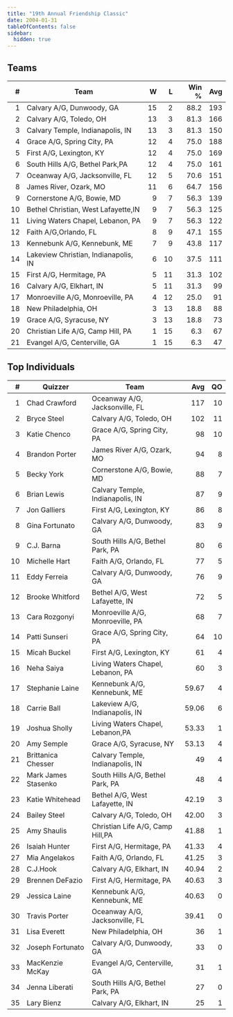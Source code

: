 ```yaml
---
title: "19th Annual Friendship Classic"
date: 2004-01-31
tableOfContents: false
sidebar:
  hidden: true
---
```


## Teams

|    # | Team                                 |    W |    L | Win % |  Avg |
| ---: | ------------------------------------ | ---: | ---: | ----: | ---: |
|    1 | Calvary A/G, Dunwoody, GA            |   15 |    2 |  88.2 |  193 |
|    2 | Calvary A/G, Toledo, OH              |   13 |    3 |  81.3 |  166 |
|    3 | Calvary Temple, Indianapolis, IN     |   13 |    3 |  81.3 |  150 |
|    4 | Grace A/G, Spring City, PA           |   12 |    4 |  75.0 |  188 |
|    5 | First A/G, Lexington, KY             |   12 |    4 |  75.0 |  169 |
|    6 | South Hills A/G, Bethel Park,PA      |   12 |    4 |  75.0 |  161 |
|    7 | Oceanway A/G, Jacksonville, FL       |   12 |    5 |  70.6 |  151 |
|    8 | James River, Ozark, MO               |   11 |    6 |  64.7 |  156 |
|    9 | Cornerstone A/G, Bowie, MD           |    9 |    7 |  56.3 |  139 |
|   10 | Bethel Christian, West Lafayette,IN  |    9 |    7 |  56.3 |  125 |
|   11 | Living Waters Chapel, Lebanon, PA    |    9 |    7 |  56.3 |  122 |
|   12 | Faith A/G,Orlando, FL                |    8 |    9 |  47.1 |  155 |
|   13 | Kennebunk A/G, Kennebunk, ME         |    7 |    9 |  43.8 |  117 |
|   14 | Lakeview Christian, Indianapolis, IN |    6 |   10 |  37.5 |  111 |
|   15 | First A/G, Hermitage, PA             |    5 |   11 |  31.3 |  102 |
|   16 | Calvary A/G, Elkhart, IN             |    5 |   11 |  31.3 |   99 |
|   17 | Monroeville A/G, Monroeville, PA     |    4 |   12 |  25.0 |   91 |
|   18 | New Philadelphia, OH                 |    3 |   13 |  18.8 |   88 |
|   19 | Grace A/G, Syracuse, NY              |    3 |   13 |  18.8 |   73 |
|   20 | Christian Life A/G, Camp Hill, PA    |    1 |   15 |   6.3 |   67 |
|   21 | Evangel A/G, Centerville, GA         |    1 |   15 |   6.3 |   47 |

## Top Individuals

|    # | Quizzer             | Team                              |   Avg |   QO |
| ---: | ------------------- | --------------------------------- | ----: | ---: |
|    1 | Chad Crawford       | Oceanway A/G, Jacksonville, FL    |   117 |   10 |
|    2 | Bryce Steel         | Calvary A/G, Toledo, OH           |   102 |   11 |
|    3 | Katie Chenco        | Grace A/G, Spring City, PA        |    98 |   10 |
|    4 | Brandon Porter      | James River A/G, Ozark, MO        |    94 |    8 |
|    5 | Becky York          | Cornerstone A/G, Bowie, MD        |    88 |    7 |
|    6 | Brian Lewis         | Calvary Temple, Indianapolis, IN  |    87 |    9 |
|    7 | Jon Galliers        | First A/G, Lexington, KY          |    86 |    8 |
|    8 | Gina Fortunato      | Calvary A/G, Dunwoody, GA         |    83 |    9 |
|    9 | C.J. Barna          | South Hills A/G, Bethel Park, PA  |    80 |    6 |
|   10 | Michelle Hart       | Faith A/G, Orlando, FL            |    77 |    5 |
|   11 | Eddy Ferreia        | Calvary A/G, Dunwoody, GA         |    76 |    9 |
|   12 | Brooke Whitford     | Bethel A/G, West Lafayette, IN    |    72 |    5 |
|   13 | Cara Rozgonyi       | Monroeville A/G, Monroeville, PA  |    68 |    7 |
|   14 | Patti Sunseri       | Grace A/G, Spring City, PA        |    64 |   10 |
|   15 | Micah Buckel        | First A/G, Lexington, KY          |    61 |    4 |
|   16 | Neha Saiya          | Living Waters Chapel, Lebanon, PA |    60 |    3 |
|   17 | Stephanie Laine     | Kennebunk A/G, Kennebunk, ME      | 59.67 |    4 |
|   18 | Carrie Ball         | Lakeview A/G, Indianapolis, IN    | 59.06 |    6 |
|   19 | Joshua Sholly       | Living Waters Chapel, Lebanon,PA  | 53.33 |    1 |
|   20 | Amy Semple          | Grace A/G, Syracuse, NY           | 53.13 |    4 |
|   21 | Brittanica Chesser  | Calvary Temple, Indianapolis, IN  |    49 |    4 |
|   22 | Mark James Stasenko | South Hills A/G, Bethel Park, PA  |    48 |    4 |
|   23 | Katie Whitehead     | Bethel A/G, West Lafayette, IN    | 42.19 |    3 |
|   24 | Bailey Steel        | Calvary A/G, Toledo, OH           | 42.00 |    3 |
|   25 | Amy Shaulis         | Christian Life A/G, Camp Hill,PA  | 41.88 |    1 |
|   26 | Isaiah Hunter       | First A/G, Hermitage, PA          | 41.33 |    4 |
|   27 | Mia Angelakos       | Faith A/G, Orlando, FL            | 41.25 |    3 |
|   28 | C.J.Hook            | Calvary A/G, Elkhart, IN          | 40.94 |    2 |
|   29 | Brennen DeFazio     | First A/G, Hermitage, PA          | 40.63 |    3 |
|   29 | Jessica Laine       | Kennebunk A/G, Kennebunk, ME      | 40.63 |    0 |
|   30 | Travis Porter       | Oceanway A/G, Jacksonville, FL    | 39.41 |    0 |
|   31 | Lisa Everett        | New Philadelphia, OH              |    36 |    1 |
|   32 | Joseph Fortunato    | Calvary A/G, Dunwoody, GA         |    33 |    0 |
|   33 | MacKenzie McKay     | Evangel A/G, Centerville, GA      |    31 |    1 |
|   34 | Jenna Liberati      | South Hills A/G, Bethel Park, PA  |    27 |    0 |
|   35 | Lary Bienz          | Calvary A/G, Elkhart, IN          |    25 |    1 |
